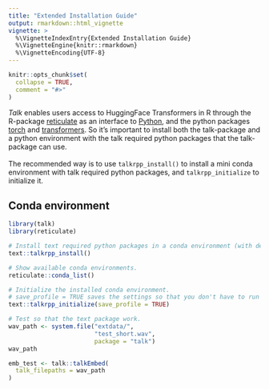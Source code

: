 ```yaml
---
title: "Extended Installation Guide"
output: rmarkdown::html_vignette
vignette: >
  %\VignetteIndexEntry{Extended Installation Guide}
  %\VignetteEngine{knitr::rmarkdown}
  %\VignetteEncoding{UTF-8}
---
```


```r
knitr::opts_chunk$set(
  collapse = TRUE,
  comment = "#>"
)
```

*Talk* enables users access to HuggingFace Transformers in R through the R-package [reticulate](https://rstudio.github.io/reticulate/) as an interface to [Python](https://www.python.org/), and the python packages [torch](https://pytorch.org/) and [transformers](https://huggingface.co/docs/transformers/index). So it's important to install both the talk-package and a python environment with the talk required python packages that the talk-package can use. </br></br> The recommended way is to use `talkrpp_install()` to install a mini conda environment with talk required python packages, and `talkrpp_initialize` to initialize it.

## Conda environment

```r
library(talk)
library(reticulate)

# Install text required python packages in a conda environment (with defaults).
text::talkrpp_install()

# Show available conda environments.
reticulate::conda_list()

# Initialize the installed conda environment.
# save_profile = TRUE saves the settings so that you don't have to run talkrpp_initialize() after restarting R. 
text::talkrpp_initialize(save_profile = TRUE)

# Test so that the text package work.
wav_path <- system.file("extdata/",
                        "test_short.wav",
                        package = "talk")
wav_path

emb_test <- talk::talkEmbed(
  talk_filepaths = wav_path
)

```


